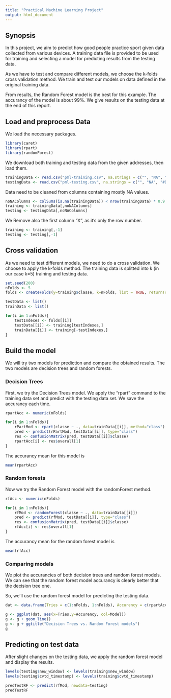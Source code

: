 ```yaml
---
title: "Practical Machine Learning Project"
output: html_document
---
```


## Synopsis

In this project, we aim to predict how good people practice sport given data collected from various devices. 
A training data file is provided to be used for training and selecting a model for predicting results from the testing data.

As we have to test and compare different models, we choose the k-folds cross validation method. We train and test our models on data defined in the original training data.

From results, the Random Forest model is the best for this example. The accurancy of the model is about 99%. We give results on the testing data at the end of this report.

## Load and preprocess Data

We load the necessary packages.

```r
library(caret)
library(rpart)
library(randomForest)
```

We download both training and testing data from the given addresses, then load them.

```r
trainingData <- read.csv("pml-training.csv", na.strings = c("", "NA", "#DIV/0!"))
testingData <- read.csv("pml-testing.csv", na.strings = c("", "NA", "#DIV/0!"))
```

Data need to be cleaned from columns containing mostly NA values.

```r
noNAColumns <- colSums(is.na(trainingData)) < nrow(trainingData) * 0.9
training <- trainingData[,noNAColumns]
testing <- testingData[,noNAColumns]
```

We Remove also the first column "X", as it's only the row number.

```r
training <- training[,-1]
testing <- testing[,-1]
```

## Cross validation

As we need to test different models, we need to do a cross validation.
We choose to apply the k-folds method. The training data is splitted into k (in our case k=5) training and testing data. 

```r
set.seed(200)
nFolds <- 5
folds <- createFolds(y=training$classe, k=nFolds, list = TRUE, returnTrain = FALSE)

testData <- list()
trainData <- list()

for(i in 1:nFolds){
    testIndexes <- folds[[i]]
    testData[[i]] <- training[testIndexes,]
    trainData[[i]] <- training[-testIndexes,]
}
```

## Build the model

We will try two models for prediction and compare the obtained results. The two models are decision trees and random forests.

### Decision Trees

First, we try the Decision Trees model. We apply the "rpart" command to the training data set and predict with the testing data set.
We save the accurancy each time.

```r
rpartAcc <- numeric(nFolds)

for(i in 1:nFolds){
    rPartMod <- rpart(classe ~ ., data=trainData[[i]], method="class")
    pred <- predict(rPartMod, testData[[i]], type="class")
    res <- confusionMatrix(pred, testData[[i]]$classe)
    rpartAcc[i] <- res$overall[1]
}
```

The accurancy mean for this model is

```r
mean(rpartAcc)
```

### Random forests
Now we try the Random Forest model with the randomForest method.

```r
rfAcc <- numeric(nFolds)

for(i in 1:nFolds){
    rfMod <- randomForest(classe ~ ., data=trainData[[i]])
    pred <- predict(rfMod, testData[[i]], type="class")
    res <- confusionMatrix(pred, testData[[i]]$classe)
    rfAcc[i] <- res$overall[1]
}
```

The accurancy mean for the random forest model is

```r
mean(rfAcc)
```

### Comparing models

We plot the accurancies of both decision trees and random forest models.
We can see that the random forest model accurancy is clearly better that the decision tree one.

So, we'll use the random forest model for predicting the testing data.

```r
dat <- data.frame(Tries = c(1:nFolds, 1:nFolds), Accurency = c(rpartAcc, rfAcc), Model = c(rep("rpart",nFolds),rep("RF",nFolds)))

g <- ggplot(dat, aes(x=Tries,y=Accurency, col=Model))
g <- g + geom_line()
g <- g + ggtitle("Decision Trees vs. Random Forest models")
g
```

## Predicting on test data

After slight changes on the testing data, we apply the random forest model and display the results.

```r
levels(testing$new_window) <- levels(training$new_window)
levels(testing$cvtd_timestamp) <- levels(training$cvtd_timestamp)

predTestRF <- predict(rfMod, newdata=testing)
predTestRF
```

